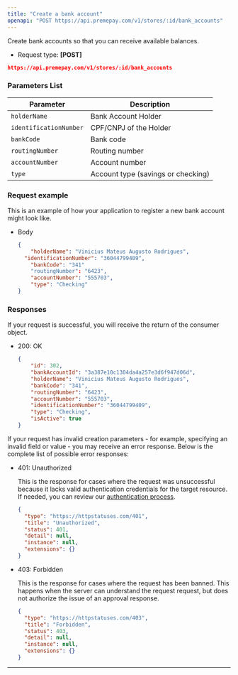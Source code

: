 ```yaml
---
title: "Create a bank account"
openapi: "POST https://api.premepay.com/v1/stores/:id/bank_accounts"
---
```

Create bank accounts so that you can receive available balances.

* Request type: **\[POST]**

```json
https://api.premepay.com/v1/stores/:id/bank_accounts
```

### **Parameters List**

| Parameter | Description |
| --- | --- |
| `holderName` | Bank Account Holder |
| `identificationNumber` | CPF/CNPJ of the Holder |
| `bankCode` | Bank code |
| `routingNumber` | Routing number |
| `accountNumber` | Account number |
| `type` | Account type (savings or checking) |

### Request example

This is an example of how your application to register a new bank account might look like.

- Body
    
    ```json
    {
    	"holderName": "Vinicius Mateus Augusto Rodrigues",
      "identificationNumber": "36044799409",
    	"bankCode": "341"
    	"routingNumber": "6423",
    	"accountNumber": "555703",
    	"type": "Checking"
    }
    ```
    

### **Responses**

If your request is successful, you will receive the return of the consumer object.

- 200: OK
    
    ```json
    {
        "id": 302,
        "bankAccountId": "3a387e10c1304da4a257e3d6f947d06d",
        "holderName": "Vinicius Mateus Augusto Rodrigues",
        "bankCode": "341",
        "routingNumber": "6423",
        "accountNumber": "555703",
        "identificationNumber": "36044799409",
        "type": "Checking",
        "isActive": true
    }
    ```
    

If your request has invalid creation parameters - for example, specifying an invalid field or value - you may receive an error response. Below is the complete list of possible error responses:

- 401: Unauthorized
    
    This is the response for cases where the request was unsuccessful because it lacks valid authentication credentials for the target resource.
    If needed, you can review our [authentication process](https://primefy-e56fa2d4.mintlify.app/api-reference/postaut).
    
    ```json
    {
      "type": "https://httpstatuses.com/401",
      "title": "Unauthorized",
      "status": 401,
      "detail": null,
      "instance": null,
      "extensions": {}
    }
    ```
    
- 403: Forbidden
    
    This is the response for cases where the request has been banned. This happens when the server can understand the request request, but does not authorize the issue of an approval response.
    
    ```json
    {
      "type": "https://httpstatuses.com/403",
      "title": "Forbidden",
      "status": 403,
      "detail": null,
      "instance": null,
      "extensions": {}
    }
    ```
    

---